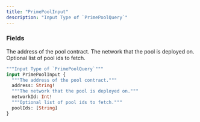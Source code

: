 ```yaml
---
title: "PrimePoolInput"
description: "Input Type of `PrimePoolQuery`"
---
```


### Fields

<ResponseField name="address" type="String!" required>
  The address of the pool contract.
</ResponseField>

<ResponseField name="networkId" type="Int!" required>
  The network that the pool is deployed on.
</ResponseField>

<ResponseField name="poolIds" type="[String]">
  Optional list of pool ids to fetch.
</ResponseField>


```graphql PrimePoolInput
"""Input Type of `PrimePoolQuery`"""
input PrimePoolInput {
  """The address of the pool contract."""
  address: String!
  """The network that the pool is deployed on."""
  networkId: Int!
  """Optional list of pool ids to fetch."""
  poolIds: [String]
}
```
